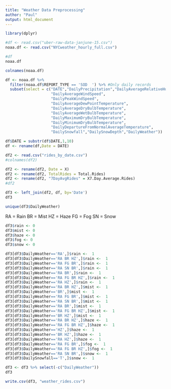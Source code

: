 ```yaml
---
title: "Weather Data Preprocessing"
author: "Paul"
output: html_document
---
```


```r
library(dplyr)
```


```r
#df <- read.csv("uber-raw-data-janjune-15.csv")
noaa.df <- read.csv("NYCweather_hourly_full.csv")
```


```r
#df
noaa.df
```

```r
colnames(noaa.df)
```

```r
df <- noaa.df %>% 
  filter(noaa.df$REPORT_TYPE == 'SOD  ') %>% #Only daily records
  subset(select = c("DATE","DailyPrecipitation","DailyAverageRelativeHumidity",
                    "DailyAverageWindSpeed",
                    "DailyPeakWindSpeed",
                    "DailyAverageDewPointTemperature",
                    "DailyAverageDryBulbTemperature",
                    "DailyAverageWetBulbTemperature",
                    "DailyMaximumDryBulbTemperature",
                    "DailyMinimumDryBulbTemperature",
                    "DailyDepartureFromNormalAverageTemperature",
                    "DailySnowfall","DailySnowDepth","DailyWeather")) 

df$DATE = substr(df$DATE,1,10)
df <- rename(df,Date = DATE)
```



```r
df2 <- read.csv("rides_by_date.csv")
#colnames(df2)

df2 <- rename(df2, Date = X)
df2 <- rename(df2, TotalRides = Total.Rides)
df2 <- rename(df2, "7DayAvgRides" = X7.Day.Average.Rides)
#df2

df3 <- left_join(df2, df, by='Date')
df3
```



```r
unique(df3$DailyWeather)
```

RA = Rain
BR = Mist
HZ = Haze
FG = Fog
SN = Snow

```r
df3$rain <- 0
df3$mist <- 0
df3$haze <- 0
df3$fog <- 0
df3$snow <- 0

df3[df3$DailyWeather=='RA',]$rain <-  1
df3[df3$DailyWeather=='RA BR HZ',]$rain <-  1
df3[df3$DailyWeather=='RA FG BR',]$rain <-  1
df3[df3$DailyWeather=='RA SN BR',]$rain <-  1
df3[df3$DailyWeather=='RA BR',]$rain <-  1
df3[df3$DailyWeather=='RA FG BR HZ',]$rain <-  1
df3[df3$DailyWeather=='RA HZ',]$rain <-  1
df3[df3$DailyWeather=='RA BR HZ',]$mist <-  1
df3[df3$DailyWeather=='BR',]$mist <-  1
df3[df3$DailyWeather=='RA FG BR',]$mist <-  1
df3[df3$DailyWeather=='RA SN BR',]$mist <-  1
df3[df3$DailyWeather=='RA BR',]$mist <-  1
df3[df3$DailyWeather=='RA FG BR HZ',]$mist <-  1
df3[df3$DailyWeather=='BR HZ',]$mist <-  1
df3[df3$DailyWeather=='RA BR HZ',]$haze <-  1
df3[df3$DailyWeather=='RA FG BR HZ',]$haze <-  1
df3[df3$DailyWeather=='HZ',]$haze <-  1
df3[df3$DailyWeather=='BR HZ',]$haze <-  1
df3[df3$DailyWeather=='RA HZ',]$haze <-  1
df3[df3$DailyWeather=='RA FG BR',]$fog <-  1
df3[df3$DailyWeather=='RA FG BR HZ',]$fog <-  1
df3[df3$DailyWeather=='RA SN BR',]$snow <-  1
df3[df3$DailySnowfall=='T',]$snow <-  1

df3 <- df3 %>% select(-c("DailyWeather"))
df3
```



```r
write.csv(df3, "weather_rides.csv")
```







